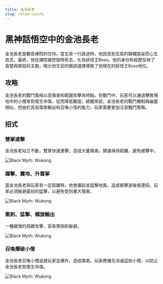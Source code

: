 ```yaml
---
title: 金池長老
slug: /elderjinchi
---
```


# 黑神話悟空中的金池長老

金池長老是觀音禪院的住持。當玄奘一行路過時，他因見到玄奘的錦襴袈裟而心生貪念。最終，他在禪院被焚毀時死去，化為妖怪王Boss。他的身份和經歷反映了貪婪與罪惡的主題，暗示他生前的錯誤選擇導致了他現在的妖怪王Boss地位。

## 攻略

金池長老的戰鬥風格以高傷害和範圍攻擊為特點。在戰鬥中，玩家可以通過擊敗場地中的小僧來恢復生命值，從而降低難度。總體來說，金池長老的戰鬥機制與幽靈相似，但由於其高傷害輸出和召喚小怪的能力，玩家需要更加注意戰鬥策略。

## 招式

### 雙掌連擊

金池長老站立不動，雙掌快速連擊，造成大量傷害。建議保持距離，避免被擊中。

<img src="https://image.informedainews.com/j1.gif" alt="Black Myth: Wukong"/>

### 躍擊、震地、升雲掌

當金池長老與玩家有一定距離時，他會躍起並猛擊地面，造成衝擊波後接連招。玩家必須躲避最初的猛擊，以避免受到重大傷害。

<img src="https://image.informedainews.com/j2.gif" alt="Black Myth: Wukong"/>

### 衝刺、猛擊、螺旋輸出

一種緩慢的飛踢攻擊，容易預測和躲避。

<img src="https://image.informedainews.com/j3.gif" alt="Black Myth: Wukong"/>

### 召喚爆破小僧

金池長老召喚小僧追趕玩家並爆炸，造成傷害。玩家應優先消滅這些小僧，以防止金池長老恢復生命值。

<img src="https://image.informedainews.com/j4.gif" alt="Black Myth: Wukong"/>